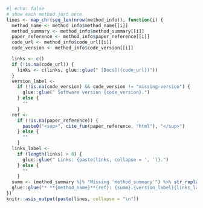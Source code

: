 ```r
#| echo: false
# show each method just once
lines <- map_chr(seq_len(nrow(method_info)), function(i) {
  method_name <- method_info$method_name[[i]]
  method_summary <- method_info$method_summary[[i]]
  paper_reference <- method_info$paper_reference[[i]]
  code_url <- method_info$code_url[[i]]
  code_version <- method_info$code_version[[i]]

  links <- c()
  if (!is.na(code_url)) {
    links <- c(links, glue::glue(" [Docs]({code_url})"))
  }
  version_label <- 
    if (!is.na(code_version) && code_version != "missing-version") {
      glue::glue(" Software version {code_version}.")
    } else {
      ""
    }
  ref <- 
    if (!is.na(paper_reference)) {
      paste0("<sup>", cite_fun(paper_reference, "html"), "</sup>")
    } else {
      ""
    }
  links_label <-
    if (length(links) > 0) {
      glue::glue(" Links: {paste(links, collapse = ', ')}.")
    } else {
      ""
    }
  summ <- (method_summary %|% "Missing 'method_summary'") %>% str_replace_all("\\. *$", "")
  glue::glue("* **{method_name}**{ref}: {summ}.{version_label}{links_label}")
})
knitr::asis_output(paste(lines, collapse = "\n"))
```

